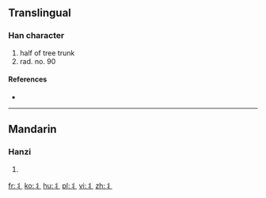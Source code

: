 {{also|爿}}<!-- may be replaced by zh-forms -->
==Translingual==

===Han character===
{{Han char|rn=90|rad=爿|as=00|sn=4|var=1|four=|canj=中戈一 (LIM), X中戈一 (XLIM)}}

# half of tree trunk
# rad. no. 90

====References====
* {{Han ref|kx=0079.021|hdz=10028.061|uh=4E2C|ud=20012}}

----

==Mandarin==

===Hanzi===
{{cmn-hanzi|pin=[[qiáng]] ([[qiang2]])|wg=ch'iang<sup>2</sup>}}

# {{defn|lang=cmn|sort=爿00}}

[[fr:丬]]
[[ko:丬]]
[[hu:丬]]
[[pl:丬]]
[[vi:丬]]
[[zh:丬]]